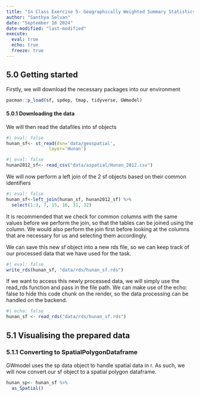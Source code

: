 ```yaml
---
title: "In Class Exercise 5- Geographically Weighted Summary Statistics"
author: "Santhya Selvan"
date: "September 16 2024"
date-modified: "last-modified"
execute: 
  eval: true
  echo: true
  freeze: true
---
```


## 5.0 Getting started

Firstly, we will download the necessary packages into our environment

```r
pacman::p_load(sf, spdep, tmap, tidyverse, GWmodel)
```

#### 5.0.1 Downloading the data

We will then read the datafiles into sf objects

```r
#| eval: false
hunan_sf<- st_read(dsn='data/geospatial',
                layer='Hunan')
```

```r
#| eval: false
hunan2012_sf<- read_csv("data/aspatial/Hunan_2012.csv")
```

We will now perform a left join of the 2 sf objects based on their common identifiers

```r
#| eval: false 
hunan_sf<-left_join(hunan_sf, hunan2012_sf) %>% 
  select(1:3, 7, 15, 16, 31, 32)

```

It is recommended that we check for common columns with the same values before we perform the join, so that the tables can be joined using the column. We would also perform the join first before looking at the columns that are necessary for us and selecting them accordingly.

We can save this new sf object into a new rds file, so we can keep track of our processed data that we have used for the task.

```r
#| eval: false
write_rds(hunan_sf, "data/rds/hunan_sf.rds")
```

If we want to access this newly processed data, we will simply use the read_rds function and pass in the file path. We can make use of the echo: false to hide this code chunk on the render, so the data processing can be handled on the backend.

```r
#| echo: false
hunan_sf <- read_rds("data/rds/hunan_sf.rds")
```

## 5.1 Visualising the prepared data

### 5.1.1 Converting to SpatialPolygonDataframe

GWmodel uses the sp data object to handle spatial data in r. As such, we will now convert our sf object to a spatial polygon dataframe.

```r
hunan_sp<- hunan_sf %>% 
  as_Spatial()
```
